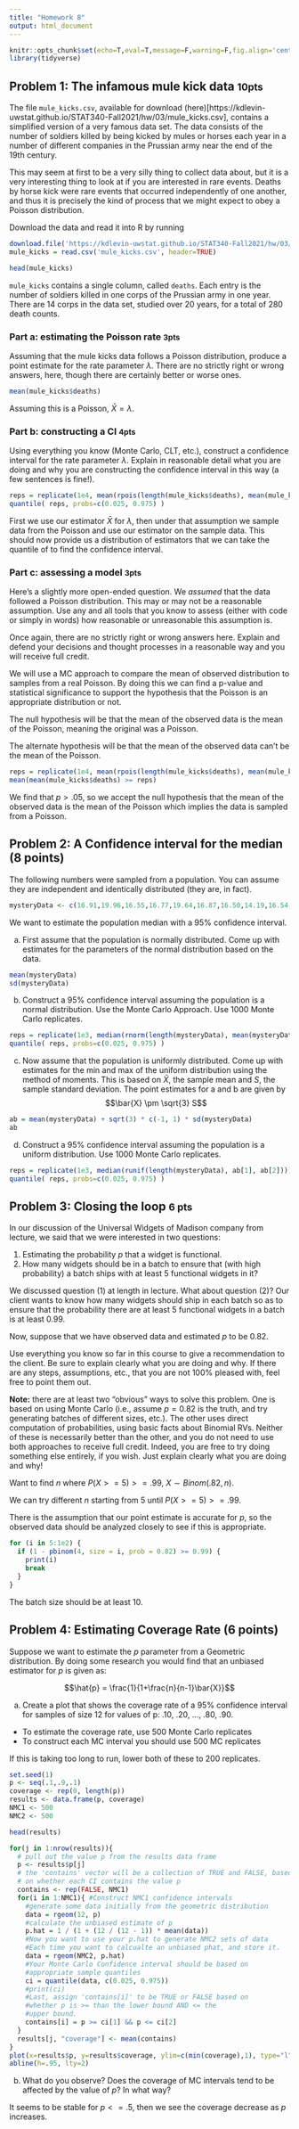```yaml
---
title: "Homework 8"
output: html_document
---
```


```r
knitr::opts_chunk$set(echo=T,eval=T,message=F,warning=F,fig.align='center')
library(tidyverse)
```

## Problem 1: The infamous mule kick data <small>10pts</small>

The file `mule_kicks.csv`, available for download (here)[https://kdlevin-uwstat.github.io/STAT340-Fall2021/hw/03/mule_kicks.csv], contains a simplified version of a very famous data set. The data consists of the number of soldiers killed by being kicked by mules or horses each year in a number of different companies in the Prussian army near the end of the 19th century.

This may seem at first to be a very silly thing to collect data about, but it is a very interesting thing to look at if you are interested in rare events. Deaths by horse kick were rare events that occurred independently of one another, and thus it is precisely the kind of process that we might expect to obey a Poisson distribution.

Download the data and read it into R by running

```r
download.file('https://kdlevin-uwstat.github.io/STAT340-Fall2021/hw/03/mule_kicks.csv', destfile='mule_kicks.csv')
mule_kicks = read.csv('mule_kicks.csv', header=TRUE)

head(mule_kicks)
```

`mule_kicks` contains a single column, called `deaths`.
Each entry is the number of soldiers killed in one corps of the Prussian army in one year.
There are 14 corps in the data set, studied over 20 years, for a total of 280 death counts.


### Part a: estimating the Poisson rate <small>3pts</small>

Assuming that the mule kicks data follows a Poisson distribution, produce a point estimate for the rate parameter $\lambda$.
There are no strictly right or wrong answers, here, though there are certainly better or worse ones.

```r
mean(mule_kicks$deaths)
```

Assuming this is a Poisson, $\bar{X} = \lambda$.

### Part b: constructing a CI <small>4pts</small>

Using everything you know (Monte Carlo, CLT, etc.), construct a confidence interval for the rate parameter $\lambda$.
Explain in reasonable detail what you are doing and why you are constructing the confidence interval in this way (a few sentences is fine!).

```r
reps = replicate(1e4, mean(rpois(length(mule_kicks$deaths), mean(mule_kicks$deaths))))
quantile( reps, probs=c(0.025, 0.975) )
```

First we use our estimator $\bar{X}$ for $\lambda$, then under that assumption we sample data from the Poisson and use our estimator on the sample data. This should now provide us a distribution of estimators that we can take the quantile of to find the confidence interval.  

### Part c: assessing a model <small>3pts</small>

Here's a slightly more open-ended question.
We *assumed* that the data followed a Poisson distribution.
This may or may not be a reasonable assumption.
Use any and all tools that you know to assess (either with code or simply in words) how reasonable or unreasonable this assumption is.

Once again, there are no strictly right or wrong answers here.
Explain and defend your decisions and thought processes in a reasonable way and you will receive full credit.

We will use a MC approach to compare the mean of observed distribution to samples from a real Poisson. By doing this we can find a p-value and statistical significance to support the hypothesis that the Poisson is an appropriate distribution or not.

The null hypothesis will be that the mean of the observed data is the mean of the Poisson, meaning the original was a Poisson. 

The alternate hypothesis will be that the mean of the observed data can't be the mean of the Poisson.

```r
reps = replicate(1e4, mean(rpois(length(mule_kicks$deaths), mean(mule_kicks$deaths))))
mean(mean(mule_kicks$deaths) >= reps)
```

We find that $p > .05$, so we accept the null hypothesis that the mean of the observed data is the mean of the Poisson which implies the data is sampled from a Poisson.


## Problem 2: A Confidence interval for the median (8 points)

The following numbers were sampled from a population. You can assume they are independent and identically distributed (they are, in fact).

```r
mysteryData <- c(16.91,19.96,16.55,16.77,19.64,16.87,16.50,14.19,16.54,18.64,11.27,17.08)
```

We want to estimate the population median with a 95\% confidence interval.

a. First assume that the population is normally distributed. Come up with estimates for the parameters of the normal distribution based on the data.

```r
mean(mysteryData)
sd(mysteryData)
```

b. Construct a 95\% confidence interval assuming the population is a normal distribution. Use the Monte Carlo Approach. Use 1000 Monte Carlo replicates.

```r
reps = replicate(1e3, median(rnorm(length(mysteryData), mean(mysteryData), sd(mysteryData))))
quantile( reps, probs=c(0.025, 0.975) )
```

c. Now assume that the population is uniformly distributed. Come up with estimates for the min and max of the uniform distribution using the method of moments. This is based on $\bar{X}$, the sample mean and $S$, the sample standard deviation. The point estimates for a and b are given by  $$\bar{X} \pm \sqrt{3} S$$ 

```r
ab = mean(mysteryData) + sqrt(3) * c(-1, 1) * sd(mysteryData)
ab
```

d. Construct a 95\% confidence interval assuming the population is a uniform distribution. Use 1000 Monte Carlo replicates.

```r
reps = replicate(1e3, median(runif(length(mysteryData), ab[1], ab[2])))
quantile( reps, probs=c(0.025, 0.975) )

```


## Problem 3: Closing the loop <small>6 pts</small>

In our discussion of the Universal Widgets of Madison company from lecture, we said that we were interested in two questions:

1. Estimating the probability $p$ that a widget is functional.
2. How many widgets should be in a batch to ensure that (with high probability) a batch ships with at least $5$ functional widgets in it?

We discussed question (1) at length in lecture.
What about question (2)?
Our client wants to know how many widgets should ship in each batch so as to ensure that the probability there are at least $5$ functional widgets in a batch is at least $0.99$.

Now, suppose that we have observed data and estimated $p$ to be $0.82$.

Use everything you know so far in this course to give a recommendation to the client.
Be sure to explain clearly what you are doing and why.
If there are any steps, assumptions, etc., that you are not 100% pleased with, feel free to point them out.

__Note:__ there are at least two "obvious" ways to solve this problem. One is based on using Monte Carlo (i.e., assume $p=0.82$ is the truth, and try generating batches of different sizes, etc.).
The other uses direct computation of probabilities, using basic facts about Binomial RVs.
Neither of these is necessarily better than the other, and you do not need to use both approaches to receive full credit.
Indeed, you are free to try doing something else entirely, if you wish.
Just explain clearly what you are doing and why!

Want to find $n$ where $P(X >= 5) >= .99$, $X \sim Binom(.82, n)$.

We can try different $n$ starting from $5$ until $P(X >= 5) >= .99$. 

There is the assumption that our point estimate is accurate for $p$, so the observed data should be analyzed closely to see if this is appropriate. 

```r
for (i in 5:1e2) {
  if (1 - pbinom(4, size = i, prob = 0.82) >= 0.99) {
    print(i) 
    break     
  }
}

```

The batch size should be at least 10.



## Problem 4: Estimating Coverage Rate (6 points)

Suppose we want to estimate the $p$ parameter from a Geometric distribution. By doing some research you would find that an unbiased estimator for $p$ is given as:

$$\hat{p} = \frac{1}{1+\frac{n}{n-1}\bar{X}}$$

a. Create a plot that shows the coverage rate of a 95\% confidence interval for samples of size 12 for values of p: .10, .20, ..., .80, .90. 

* To estimate the coverage rate, use 500 Monte Carlo replicates
* To construct each MC interval you should use 500 MC replicates

If this is taking too long to run, lower both of these to 200 replicates.

```r
set.seed(1)
p <- seq(.1,.9,.1)
coverage <- rep(0, length(p))
results <- data.frame(p, coverage)
NMC1 <- 500
NMC2 <- 500

head(results)

for(j in 1:nrow(results)){
  # pull out the value p from the results data frame
  p <- results$p[j]
  # the 'contains' vector will be a collection of TRUE and FALSE, based
  # on whether each CI contains the value p
  contains <- rep(FALSE, NMC1)
  for(i in 1:NMC1){ #Construct NMC1 confidence intervals
    #generate some data initially from the geometric distribution
    data = rgeom(12, p)
    #calculate the unbiased estimate of p
    p.hat = 1 / (1 + (12 / (12 - 1)) * mean(data))
    #Now you want to use your p.hat to generate NMC2 sets of data
    #Each time you want to calcualte an unbiased phat, and store it.
    data = rgeom(NMC2, p.hat)
    #Your Monte Carlo Confidence interval should be based on
    #appropriate sample quantiles
    ci = quantile(data, c(0.025, 0.975))
    #print(ci)
    #Last, assign 'contains[i]' to be TRUE or FALSE based on 
    #whether p is >= than the lower bound AND <= the 
    #upper bound.
    contains[i] = p >= ci[1] && p <= ci[2]
  }
  results[j, "coverage"] <- mean(contains)
}
plot(x=results$p, y=results$coverage, ylim=c(min(coverage),1), type="l")
abline(h=.95, lty=2)
```

b. What do you observe? Does the coverage of MC intervals tend to be affected by the value of $p$? In what way?

It seems to be stable for $p <= .5$, then we see the coverage decrease as $p$ increases. 
